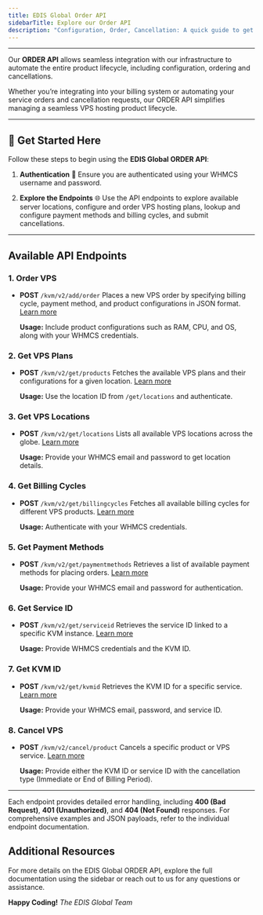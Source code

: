 ```yaml
---
title: EDIS Global Order API
sidebarTitle: Explore our Order API
description: "Configuration, Order, Cancellation: A quick guide to get started with the EDIS Global ORDER API for seamless VPS lifecycle management."
---
```


---

Our **ORDER API** allows seamless integration with our infrastructure to automate the entire product lifecycle, including configuration, ordering and cancellations.

 Whether you’re integrating into your billing system or automating your service orders and cancellation requests, our ORDER API simplifies managing a seamless VPS hosting product lifecycle.

---

## 🚀 Get Started Here

Follow these steps to begin using the **EDIS Global ORDER API**:

1. **Authentication** 🔑
   Ensure you are authenticated using your WHMCS username and password.

2. **Explore the Endpoints** 🌐
   Use the API endpoints to explore available server locations, configure and order VPS hosting plans, lookup and configure payment methods and billing cycles, and submit cancellations.

---

## Available API Endpoints

### 1. **Order VPS**

- **POST** `/kvm/v2/add/order`
  Places a new VPS order by specifying billing cycle, payment method, and product configurations in JSON format.
  [Learn more](https://docs.edisglobal.com/order-api-reference/order-vps)

  **Usage:** Include product configurations such as RAM, CPU, and OS, along with your WHMCS credentials.

### 2. **Get VPS Plans**

- **POST** `/kvm/v2/get/products`
  Fetches the available VPS plans and their configurations for a given location.
  [Learn more](https://docs.edisglobal.com/order-api-reference/get-vps-plans)

  **Usage:** Use the location ID from `/get/locations` and authenticate.

### 3. **Get VPS Locations**

- **POST** `/kvm/v2/get/locations`
  Lists all available VPS locations across the globe.
  [Learn more](https://docs.edisglobal.com/order-api-reference/get-vps-locations)

  **Usage:** Provide your WHMCS email and password to get location details.

### 4. **Get Billing Cycles**

- **POST** `/kvm/v2/get/billingcycles`
  Fetches all available billing cycles for different VPS products.
  [Learn more](https://docs.edisglobal.com/order-api-reference/get-billing-cycles)

  **Usage:** Authenticate with your WHMCS credentials.

### 5. **Get Payment Methods**

- **POST** `/kvm/v2/get/paymentmethods`
  Retrieves a list of available payment methods for placing orders.
  [Learn more](https://docs.edisglobal.com/order-api-reference/get-payment-options)

  **Usage:** Provide your WHMCS email and password for authentication.

### 6. **Get Service ID**

- **POST** `/kvm/v2/get/serviceid`
  Retrieves the service ID linked to a specific KVM instance.
  [Learn more](https://docs.edisglobal.com/order-api-reference/get-service-id)

  **Usage:** Provide WHMCS credentials and the KVM ID.

### 7. **Get KVM ID**

- **POST** `/kvm/v2/get/kvmid`
  Retrieves the KVM ID for a specific service.
  [Learn more](https://docs.edisglobal.com/order-api-reference/get-kvm-id)

  **Usage:** Provide your WHMCS email, password, and service ID.

### 8. **Cancel VPS**

- **POST** `/kvm/v2/cancel/product`
  Cancels a specific product or VPS service.
  [Learn more](https://docs.edisglobal.com/order-api-reference/cancel-vps)

  **Usage:** Provide either the KVM ID or service ID with the cancellation type (Immediate or End of Billing Period).

---

Each endpoint provides detailed error handling, including **400 (Bad Request)**, **401 (Unauthorized)**, and **404 (Not Found)** responses. For comprehensive examples and JSON payloads, refer to the individual endpoint documentation.

## Additional Resources

For more details on the EDIS Global ORDER API, explore the full documentation using the sidebar or reach out to us for any questions or assistance.

**Happy Coding!**
*The EDIS Global Team*
